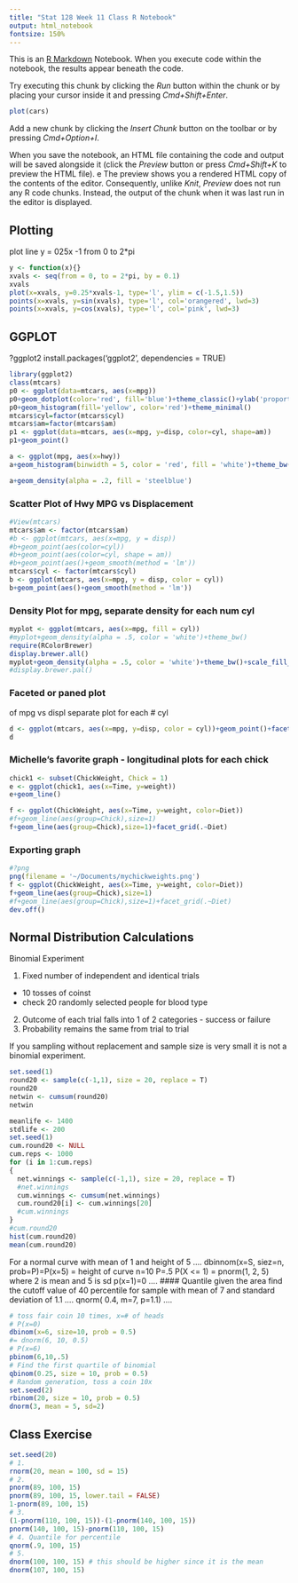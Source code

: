 ```yaml
---
title: "Stat 128 Week 11 Class R Notebook"
output: html_notebook
fontsize: 150%
---
```


This is an [R Markdown](http://rmarkdown.rstudio.com) Notebook. When you execute code within the notebook, the results appear beneath the code. 

Try executing this chunk by clicking the *Run* button within the chunk or by placing your cursor inside it and pressing *Cmd+Shift+Enter*. 

```r
plot(cars)
```

Add a new chunk by clicking the *Insert Chunk* button on the toolbar or by pressing *Cmd+Option+I*.

When you save the notebook, an HTML file containing the code and output will be saved alongside it (click the *Preview* button or press *Cmd+Shift+K* to preview the HTML file). 
e
The preview shows you a rendered HTML copy of the contents of the editor. Consequently, unlike *Knit*, *Preview* does not run any R code chunks. Instead, the output of the chunk when it was last run in the editor is displayed.

## Plotting
plot line y = 025x -1
from 0 to 2*pi

```r
y <- function(x){}
xvals <- seq(from = 0, to = 2*pi, by = 0.1)
xvals
plot(x=xvals, y=0.25*xvals-1, type='l', ylim = c(-1.5,1.5))
points(x=xvals, y=sin(xvals), type='l', col='orangered', lwd=3)
points(x=xvals, y=cos(xvals), type='l', col='pink', lwd=3)

```

## GGPLOT
?ggplot2
install.packages('ggplot2', dependencies = TRUE)


```r
library(ggplot2)
class(mtcars)
p0 <- ggplot(data=mtcars, aes(x=mpg))
p0+geom_dotplot(color='red', fill='blue')+theme_classic()+ylab('proportion')
p0+geom_histogram(fill='yellow', color='red')+theme_minimal()
mtcars$cyl=factor(mtcars$cyl)
mtcars$am=factor(mtcars$am)
p1 <- ggplot(data=mtcars, aes(x=mpg, y=disp, color=cyl, shape=am))
p1+geom_point()
```

```r
a <- ggplot(mpg, aes(x=hwy))
a+geom_histogram(binwidth = 5, color = 'red', fill = 'white')+theme_bw()+ggtitle('My Graph')+xlab('highway MPG')
```

```r
a+geom_density(alpha = .2, fill = 'steelblue')
```

### Scatter Plot of Hwy MPG vs Displacement

```r
#View(mtcars)
mtcars$am <- factor(mtcars$am)
#b <- ggplot(mtcars, aes(x=mpg, y = disp))
#b+geom_point(aes(color=cyl))
#b+geom_point(aes(color=cyl, shape = am))
#b+geom_point(aes()+geom_smooth(method = 'lm'))
mtcars$cyl <- factor(mtcars$cyl)
b <- ggplot(mtcars, aes(x=mpg, y = disp, color = cyl))
b+geom_point(aes()+geom_smooth(method = 'lm'))

```

### Density Plot for mpg, separate density for each num cyl

```r
myplot <- ggplot(mtcars, aes(x=mpg, fill = cyl))
#myplot+geom_density(alpha = .5, color = 'white')+theme_bw()
require(RColorBrewer)
display.brewer.all()
myplot+geom_density(alpha = .5, color = 'white')+theme_bw()+scale_fill_brewer(palette = 'Y10rd')
#display.brewer.pal()
```

### Faceted or paned plot
of mpg vs displ
separate plot for each # cyl

```r
d <- ggplot(mtcars, aes(x=mpg, y=disp, color = cyl))+geom_point()+facet_grid(am~cyl)+theme_minimal()
d
```

### Michelle's favorite graph - longitudinal plots for each chick

```r
chick1 <- subset(ChickWeight, Chick = 1)
e <- ggplot(chick1, aes(x=Time, y=weight))
e+geom_line()

```
```r
f <- ggplot(ChickWeight, aes(x=Time, y=weight, color=Diet))
#f+geom_line(aes(group=Chick),size=1)
f+geom_line(aes(group=Chick),size=1)+facet_grid(.~Diet)

```

### Exporting graph
```r
#?png
png(filename = '~/Documents/mychickweights.png')
f <- ggplot(ChickWeight, aes(x=Time, y=weight, color=Diet))
f+geom_line(aes(group=Chick),size=1)
#f+geom_line(aes(group=Chick),size=1)+facet_grid(.~Diet)
dev.off()
```

## Normal Distribution Calculations

Binomial Experiment

1. Fixed number of independent and identical trials
  - 10 tosses of coinst
  - check 20 randomly selected people for blood type
2. Outcome of each trial falls into 1 of 2 categories - success or failure
3. Probability remains the same from trial to trial
 
If you sampling without replacement and sample size is very small
it is not a binomial experiment.

```r
set.seed(1)
round20 <- sample(c(-1,1), size = 20, replace = T)
round20
netwin <- cumsum(round20)
netwin

```

```r
meanlife <- 1400
stdlife <- 200
set.seed(1)
cum.round20 <- NULL
cum.reps <- 1000
for (i in 1:cum.reps)
{
  net.winnings <- sample(c(-1,1), size = 20, replace = T)
  #net.winnings
  cum.winnings <- cumsum(net.winnings)
  cum.round20[i] <- cum.winnings[20]
  #cum.winnings
}
#cum.round20
hist(cum.round20)
mean(cum.round20)
```

For a normal curve with mean of 1 and height of 5
....
dbinnom(x=S, siez=n, prob=P)=P(x=5) = height of curve
n=10
P=.5
P(X <= 1) = pnorm(1, 2, 5)
where 2 is mean and 5 is sd
p(x=1)=0
....
#### Quantile 
given the area find the cutoff value of 40 percentile
for sample with mean of 7 and standard deviation of 1.1
....
qnorm( 0.4, m=7, p=1.1)
....

```r
# toss fair coin 10 times, x=# of heads
# P(x=0)
dbinom(x=6, size=10, prob = 0.5)
#= dnorm(6, 10, 0.5)
# P(x=6)
pbinom(6,10,.5)
# Find the first quartile of binomial
qbinom(0.25, size = 10, prob = 0.5)
# Random generation, toss a coin 10x
set.seed(2)
rbinom(20, size = 10, prob = 0.5)
dnorm(3, mean = 5, sd=2)
```

## Class Exercise

```r
set.seed(20)
# 1.
rnorm(20, mean = 100, sd = 15)
# 2.
pnorm(89, 100, 15)
pnorm(89, 100, 15, lower.tail = FALSE)
1-pnorm(89, 100, 15)
# 3. 
(1-pnorm(110, 100, 15))-(1-pnorm(140, 100, 15))
pnorm(140, 100, 15)-pnorm(110, 100, 15)
# 4. Quantile for percentile
qnorm(.9, 100, 15)
# 5. 
dnorm(100, 100, 15) # this should be higher since it is the mean
dnorm(107, 100, 15)

```

